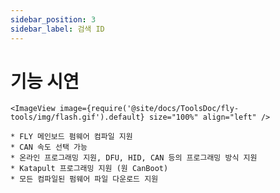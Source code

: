 ```yaml
---
sidebar_position: 3
sidebar_label: 검색 ID
---
```


# 기능 시연

    <ImageView image={require('@site/docs/ToolsDoc/fly-tools/img/flash.gif').default} size="100%" align="left" />

    * FLY 메인보드 펌웨어 컴파일 지원
    * CAN 속도 선택 가능
    * 온라인 프로그래밍 지원, DFU, HID, CAN 등의 프로그래밍 방식 지원
    * Katapult 프로그래밍 지원 (원 CanBoot)
    * 모든 컴파일된 펌웨어 파일 다운로드 지원
